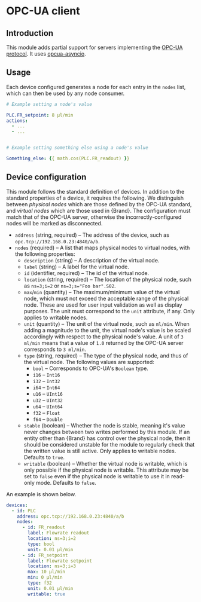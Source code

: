 


# OPC-UA client


## Introduction

This module adds partial support for servers implementing the [OPC-UA protocol](https://opcfoundation.org/about/opc-technologies/opc-ua/). It uses [opcua-asyncio](https://github.com/FreeOpcUa/opcua-asyncio).


## Usage

Each device configured generates a node for each entry in the `nodes` list, which can then be used by any node consumer.

```yml
# Example setting a node's value

PLC.FR_setpoint: 8 µl/min
actions:
  - ...
  - ...


# Example setting something else using a node's value

Something_else: {{ math.cos(PLC.FR_readout) }}
```


## Device configuration

This module follows the standard definition of devices.  In addition to the standard properties of a device, it requires the following. We distinguish between _physical nodes_ which are those defined by the OPC-UA standard, and _virtual nodes_ which are those used in {Brand}. The configuration must match that of the OPC-UA server, otherwise the incorrectly-configured nodes will be marked as disconnected.

- `address` (string, required) – The address of the device, such as `opc.tcp://192.168.0.23:4840/a/b`.
- `nodes` (required) – A list that maps physical nodes to virtual nodes, with the following properties:
  - `description` (string) – A description of the virtual node.
  - `label` (string) – A label for the virtual node.
  - `id` (identifier, required) – The id of the virtual node.
  - `location` (string, required) – The location of the physical node, such as `ns=3;i=2` or `ns=3;s="Foo bar".S02`.
  - `max`/`min` (quantity) – The maximum/minimum value of the virtual node, which must not exceed the acceptable range of the physical node. These are used for user input validation as well as display purposes. The unit must correspond to the `unit` attribute, if any. Only applies to writable nodes.
  - `unit` (quantity) – The unit of the virtual node, such as `ml/min`. When adding a magnitude to the unit, the virtual node's value is be scaled accordingly with respect to the physical node's value. A unit of `3 ml/min` means that a value of `1.0` returned by the OPC-UA server corresponds to `3 ml/min`.
  - `type` (string, required) – The type of the physical node, and thus of the virtual node. The following values are supported:
    - `bool` – Corresponds to OPC-UA's `Boolean` type.
    - `i16` – `Int16`
    - `i32` – `Int32`
    - `i64` – `Int64`
    - `u16` – `UInt16`
    - `u32` – `UInt32`
    - `u64` – `UInt64`
    - `f32` – `Float`
    - `f64` – `Double`
  - `stable` (boolean) – Whether the node is stable, meaning it's value never changes between two writes performed by this module. If an entity other than {Brand} has control over the physical node, then it should be considered unstable for the module to regularly check that the written value is still active. Only applies to writable nodes. Defaults to `true`.
  - `writable` (boolean) – Whether the virtual node is writable, which is only possible if the physical node is writable. This attribute may be set to `false` even if the physical node is writable to use it in read-only mode. Defaults to `false`.


An example is shown below.

```yml
devices:
  - id: PLC
    address: opc.tcp://192.168.0.23:4840/a/b
    nodes:
      - id: FR_readout
        label: Flowrate readout
        location: ns=3;i=2
        type: bool
        unit: 0.01 µl/min
      - id: FR_setpoint
        label: Flowrate setpoint
        location: ns=3;i=3
        max: 10 µl/min
        min: 0 µl/min
        type: f32
        unit: 0.01 µl/min
        writable: true
```
